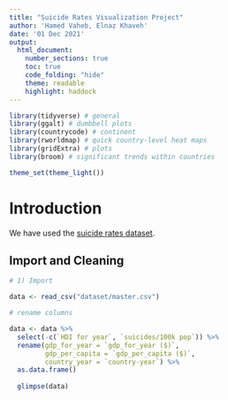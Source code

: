 ```yaml
---
title: "Suicide Rates Visualization Project"
author: 'Hamed Vaheb, Elnaz Khaveh'
date: '01 Dec 2021'
output:
  html_document:
    number_sections: true
    toc: true
    code_folding: "hide"
    theme: readable
    highlight: haddock
---
```


```r
library(tidyverse) # general
library(ggalt) # dumbbell plots
library(countrycode) # continent
library(rworldmap) # quick country-level heat maps
library(gridExtra) # plots
library(broom) # significant trends within countries

theme_set(theme_light())

```

# **Introduction**
We have used the [suicide rates dataset](https://www.kaggle.com/russellyates88/suicide-rates-overview-1985-to-2016). 


## **Import and Cleaning**


```r

# 1) Import

data <- read_csv("dataset/master.csv") 

# rename columns

data <- data %>% 
  select(-c(`HDI for year`, `suicides/100k pop`)) %>%
  rename(gdp_for_year = `gdp_for_year ($)`, 
         gdp_per_capita = `gdp_per_capita ($)`, 
         country_year = `country-year`) %>%
  as.data.frame()
  
  glimpse(data)
```

